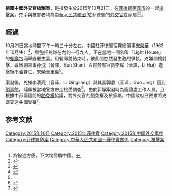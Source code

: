 {{命名}}
'''宿霧中國外交官槍擊案'''，是指發生於2015年10月21日，在[[菲律賓|菲律賓]][[宿霧市|宿霧市]]的一起[[槍擊案|槍擊案]]，兇手與被害者均為[[中華人民共和國|中華人民共和國]]<ref>為敘述方便，下文均簡稱中國。</ref>駐菲律賓的[[外交官|外交官]]或家屬<ref name=CNA20151021>{{cite news|author1=林行健|title=陸駐宿霧總領事遭槍擊 自己人涉嫌|url=http://www.cna.com.tw/news/aopl/201510210296-1.aspx|accessdate=2015-10-23|agency=[[中央社|中央社]]|date=2015-10-21|archive-date=2016-03-04|archive-url=https://web.archive.org/web/20160304112854/http://www.cna.com.tw/news/aopl/201510210296-1.aspx|dead-url=no}}</ref><ref name=appledailytw>{{cite news|title=中國駐宿霧總領事槍擊　「自己人」所為|url=http://www.appledaily.com.tw/realtimenews/article/new/20151022/716463/|accessdate=2015-10-23|agency=[[台灣蘋果日報|台灣蘋果日報]]|date=2015-10-22|archive-date=2015-10-27|archive-url=https://web.archive.org/web/20151027083225/http://www.appledaily.com.tw/realtimenews/article/new/20151022/716463/|dead-url=no}}</ref>。

== 經過 ==
10月21日當地時間下午一時三十分左右，中國駐菲律賓宿霧總領事[[宋榮華|宋榮華]]（1962年10月生）<ref name=shangbao20151022>{{cite news|title=中國駐宿務領事館人員槍殺兩領事|url=http://www.shangbao.com.ph/fgyw/2015/10-22/44780.shtml|accessdate=2015-10-23|agency=[[菲律賓商報|菲律賓商報]]|date=2015-10-22|archive-date=2016-03-04|archive-url=https://web.archive.org/web/20160304194706/http://www.shangbao.com.ph/fgyw/2015/10-22/44780.shtml|dead-url=no}}</ref>，與包括兇嫌在內的一行九人，正在當地一間名叫「Light House」的[[餐廳|餐廳]]包廂舉辦慶生宴。用餐即將結束時，彼此間忽然發生激烈爭執，兇嫌開槍射擊，導致副领事孙沈（音譯，Sun Shan）與财务部官员李辉（音譯，Li Hui）送醫後不治身亡，宋榮華重傷<ref name=shangbao20151022 />。

案發後，兇嫌李清亮（音译，Li Qingliang）與其妻郭静（音译，Guo Jing）回到[[領事館|領事館]]，隨即被當地警方帶走接受調查<ref name=VOA20151022>{{cite news|author1=范凯|title=中国要求菲律宾给宿务枪手夫妇以豁免权|url=http://www.voachinese.com/content/voa-news-china-philippines-20151022/3018245.html|accessdate=2015-10-23|agency=[[美國之音|美國之音]]|date=2015-10-22|archive-date=2015-10-25|archive-url=https://web.archive.org/web/20151025172741/http://www.voachinese.com/content/voa-news-china-philippines-20151022/3018245.html|dead-url=no}}</ref>。由於郭靜案發時為簽證處工作人員，且根據中菲兩國間的[[豁免權|豁免權]]協議，對外交官的豁免權及於家屬，中國政府已要求將兇嫌交還中國受審<ref name=cn.rfi.fr20151022>{{cite news|author1=瑞迪|title=宿雾枪击案嫌疑人将交送中国司法处置|url=http://cn.rfi.fr/%E4%B8%AD%E5%9B%BD/20151022-%E5%AE%BF%E9%9B%BE%E6%9E%AA%E5%87%BB%E6%A1%88%E5%AB%8C%E7%96%91%E4%BA%BA%E5%B0%86%E4%BA%A4%E9%80%81%E4%B8%AD%E5%9B%BD%E5%8F%B8%E6%B3%95%E5%A4%84%E7%BD%AE|accessdate=2015-10-23|agency=[[法廣|法廣]]|date=2015-10-22|archive-date=2015-10-23|archive-url=https://web.archive.org/web/20151023040651/http://cn.rfi.fr/%E4%B8%AD%E5%9B%BD/20151022-%E5%AE%BF%E9%9B%BE%E6%9E%AA%E5%87%BB%E6%A1%88%E5%AB%8C%E7%96%91%E4%BA%BA%E5%B0%86%E4%BA%A4%E9%80%81%E4%B8%AD%E5%9B%BD%E5%8F%B8%E6%B3%95%E5%A4%84%E7%BD%AE|dead-url=no}}</ref>。
==参考文献==
{{Reflist|2}}

[[Category:2015年10月|Category:2015年10月]]
[[Category:2015年菲律賓|Category:2015年菲律賓]]
[[Category:2015年中国外交事件|Category:2015年中国外交事件]]
[[Category:菲律宾命案|Category:菲律宾命案]]
[[Category:中華人民共和國－菲律賓關係|Category:中華人民共和國－菲律賓關係]]
[[Category:槍擊案|Category:槍擊案]]